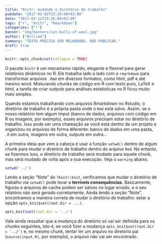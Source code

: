```yaml
---
title: "Knitr: mudando o diretório de trabalho"
pubdate: "2017-03-02T23:26:00+03:00"
date: "2017-03-11T23:26:00+03:00"
tags: ["r", "knitr", "Rmarkdown"]
categories: ["r"]
banner: "img/banners/cat-balls-of-wool.jpg"
author: ["William"]
summary: "TEXTO PRECISA SER MELHORADO. NÃO PUBLICAR."
draft: true
---
```


```r
knitr::opts_chunk$set(collapse = TRUE)
```

O pacote `knitr` é um mecanismo rápido, elegante e flexível para gerar relatórios dinâmicos no R. Ele trabalha lado a lado com o `rmarkdown` para transformar arquivos `.Rmd` em diversos formatos, como html, pdf e até mesmo word. Misturando *chunks* de código em R com texto puro, LaTeX e html, a tarefa de criar outputs para análises estatísticas no R ficou muito mais simples.

Quando estamos trabalhando com arquivos Rmarkdown no Rstudio, o diretório de trabalho é a própria pasta onde o `Rmd` está salvo. Assim, se o nosso relatório tem algum imput (banco de dados, arquivos com código em R ou imagens, por exemplo), esses arquivos precisam estar no diretório de trabalho. Isso pode ser uma chateação se você está dentro de um projeto e organizou os arquivos de forma diferente: banco de dados em uma pasta, `.R` em outra, imagens em outra, outputs em outra...

A primeira ideia que vem à cabeça é usar a função `setwd()` dentro de algum chunk para mudar o diretório de trabalho dentro do arquivo `Rmd`. No entanto, se fizermos isso, o diretório de trabalho será mudado para aquele chunk, mas será mudado de volta após a sua execução. Veja o `warning` abaixo.

```r
setwd('../')
```

Lendo a seção "Note" do `?knitr:knit`, verificamos que mudar o diretório de trabalho via `setwd()` pode levar a **terríveis consequências**. Basicamente, figuras e arquivos de cache podem ser salvos no lugar errado, e o seu relatório não será gerado corretamente. Ainda lendo a seção "Note", encontramos a maneira correta de mudar o diretório de trabalho: setar a opção `opts_knit$set(root.dir = ...)`.

```r
opts_knit$set(root.dir = '../')
```

Vale ainda ressaltar que a mudança do diretório só vai ser definida para os chunks seguintes, isto é, se você fizer a mudança `opts_knit$set(root.dir = '../')` e, no mesmo chunk, tentar ler um arquivo no diretório pai (`source(input.R)`, por exemplo), o arquivo não vai ser encontrado.

